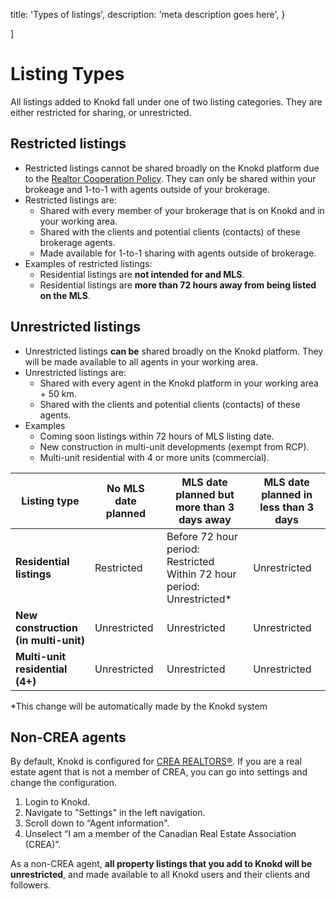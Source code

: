 
  title: 'Types of listings',
  description:
    'meta description goes here',
}

]

<HeroPattern />

# Listing Types

All listings added to Knokd fall under one of two listing categories. They are either restricted for sharing, or unrestricted.  

## Restricted listings

* Restricted listings cannot be shared broadly on the Knokd platform due to the [Realtor Cooperation Policy](/realtor-cooperation-policy/what-is-the-rcp). They can only be shared within your brokeage and 1-to-1 with agents outside of your brokerage.
* Restricted listings are:
   * Shared with every member of your brokerage that is on Knokd and in your working area.
   * Shared with the clients and potential clients (contacts) of these brokerage agents.
   * Made available for 1-to-1 sharing with agents outside of brokerage.
* Examples of restricted listings:
  * Residential listings are **not intended for and MLS**.
  * Residential listings are **more than 72 hours away from being listed on the MLS**.

## Unrestricted listings

* Unrestricted listings **can be** shared broadly on the Knokd platform. They will be made available to all agents in your working area.
* Unrestricted listings are:
  * Shared with every agent in the Knokd platform in your working area + 50 km.
  * Shared with the clients and potential clients (contacts) of these agents.
* Examples
  * Coming soon listings within 72 hours of MLS listing date.
  * New construction in multi-unit developments (exempt from RCP). 
  * Multi-unit residential with 4 or more units (commercial).


<Screenshot 
  src="/images/screenshots/listing-category.png"
  alt="Listings cateagories when you create a listing on Knokd."
/>

| Listing type                     | No MLS date planned | MLS date planned but more than 3 days away | MLS date planned in less than 3 days |
|--------------------------|---------------------|--------------------------------------------|--------------------------------------|
| **Residential listings**     | Restricted          | Before 72 hour period: Restricted <br/> Within 72 hour period: Unrestricted* | Unrestricted |
| **New construction (in multi-unit)**   | Unrestricted        | Unrestricted                               | Unrestricted                          |
| **Multi-unit residential (4+)**  | Unrestricted        | Unrestricted                               | Unrestricted                          |


*This change will be automatically made by the Knokd system


## Non-CREA agents

By default, Knokd is configured for [CREA REALTORS®](https://www.crea.ca/). If you are a real estate agent that is not a member of CREA, you can go into settings and change the configuration.

1. Login to Knokd.
2. Navigate to "Settings" in the left navigation.
2. Scroll down to “Agent information".
3. Unselect “I am a member of the Canadian Real Estate Association (CREA)”.

As a non-CREA agent, **all property listings that you add to Knokd will be unrestricted**, and made available to all Knokd users and their clients and followers.

